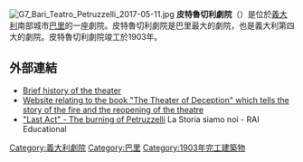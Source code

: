 [[File:G7_Bari_Teatro_Petruzzelli_2017-05-11.jpg|thumb]]
'''皮特魯切利劇院'''（{{lang-it|Teatro Petruzzelli}}）是位於[[義大利|義大利]]南部城市[[巴里|巴里]]的一座劇院。皮特魯切利劇院是巴里最大的劇院，也是義大利第四大的劇院。皮特魯切利劇院竣工於1903年。
==外部連結==
*[http://www.uniurb.it/giornalismo/lavori2002/misceo/Storia.htm  Brief history of the theater] {{Wayback|url=http://www.uniurb.it/giornalismo/lavori2002/misceo/Storia.htm |date=20110613222716 }}
*[https://web.archive.org/web/20100717232636/http://www.ilteatrodegliimbrogli.it/  Website relating to the book "The Theater of Deception" which tells the story of the fire and the reopening of the theatre]
* [https://web.archive.org/web/20110726193151/http://www.lastoriasiamonoi.rai.it/puntata.aspx?id=610 "Last Act" - The burning of Petruzzelli] La Storia siamo noi - RAI Educational
{{coord|41.123542|N|16.872774|E|display=title}}
[[Category:義大利劇院|Category:義大利劇院]]
[[Category:巴里|Category:巴里]]
[[Category:1903年完工建築物|Category:1903年完工建築物]]